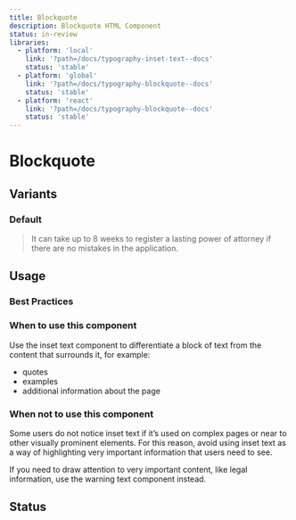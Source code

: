 ```yaml
---
title: Blockquote
description: Blockquote HTML Component
status: in-review
libraries:
  - platform: 'local'
    link: '?path=/docs/typography-inset-text--docs'
    status: 'stable'
  - platform: 'global'
    link: '?path=/docs/typography-blockquote--docs'
    status: 'stable'
  - platform: 'react'
    link: '?path=/docs/typography-blockquote--docs'
    status: 'stable'
---
```


# Blockquote

## Variants

### Default

<ComponentContainer>
  <Blockquote>It can take up to 8 weeks to register a lasting power of attorney if there are no mistakes in the application.</Blockquote>
</ComponentContainer>

## Usage

### Best Practices

### When to use this component

Use the inset text component to differentiate a block of text from the content that surrounds it, for example:

- quotes
- examples
- additional information about the page

### When not to use this component

Some users do not notice inset text if it’s used on complex pages or near to other visually prominent elements.
For this reason, avoid using inset text as a way of highlighting very important information that users need to see.

If you need to draw attention to very important content, like legal information, use the warning text component instead.

## Status

<ComponentStatusBlock componentId="blockquote" />